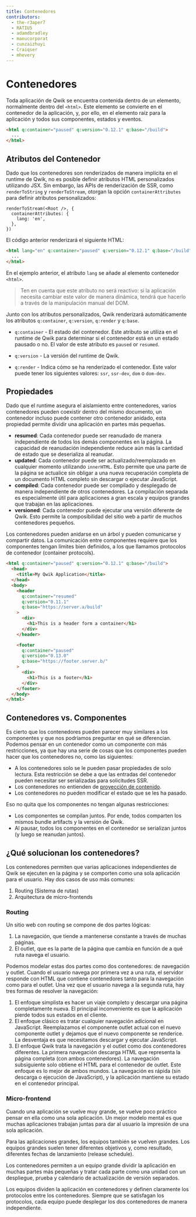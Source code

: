 ```yaml
---
title: Contenedores
contributors:
  - the-r3aper7
  - RATIU5
  - adamdbradley
  - manucorporat
  - cunzaizhuyi
  - Craiqser
  - mhevery
---
```


# Contenedores

Toda aplicación de Qwik se encuentra contenida dentro de un elemento, normalmente dentro del `<html>`. Este elemento se convierte en el contenedor de la aplicación, y, por ello, en el elemento raíz para la aplicación y todos sus componentes, estados y eventos.

```html
<html q:container="paused" q:version="0.12.1" q:base="/build">
  ...
</html>
```

## Atributos del Contenedor

Dado que los contenedores son renderizados de manera implícita en el runtime de Qwik, no es posible definir atributos HTML personalizados utilizando JSX. Sin embargo, las APIs de renderización de SSR, como `renderToString` y `renderToStream`, otorgan la opción `containerAttributes` para definir atributos personalizados:

```tsx
renderToStream(<Root />, {
  containerAttributes: {
    lang: 'en',
  },
})
```

El código anterior renderizará el siguiente HTML:

```html
<html lang="en" q:container="paused" q:version="0.12.1" q:base="/build">
  ...
</html>
```

En el ejemplo anterior, el atributo `lang` se añade al elemento contenedor `<html>`.

> Ten en cuenta que este atributo no será reactivo: si la aplicación necesita cambiar este valor de manera dinámica, tendrá que hacerlo a través de la manipulación manual del DOM.

Junto con los atributos personalizados, Qwik renderizará automáticamente los atributos `q:container`, `q:version`, `q:render` y `q:base`.

- `q:container` - El estado del contenedor. Este atributo se utiliza en el runtime de Qwik para determinar si el contenedor está en un estado pausado o no. El valor de este atributo es `paused` or `resumed`.

- `q:version` - La versión del runtime de Qwik.

- `q:render` - Indica cómo se ha renderizado el contenedor. Este valor puede tener los siguientes valores: `ssr`, `ssr-dev`, `dom` o `dom-dev`.

## Propiedades

Dado que el runtime asegura el aislamiento entre contenedores, varios contenedores pueden coexistir dentro del mismo documento, un contenedor incluso puede contener otro contenedor anidado, esta propiedad permite dividir una aplicación en partes más pequeñas.

- **resumed**: Cada contenedor puede ser reanudado de manera independiente de todos los demás componentes en la página. La capacidad de reanudación independiente reduce aún más la cantidad de estado que se deserializa al reanudar.
- **updated**: Cada contenedor puede ser actualizado/reemplazado en cualquier momento utilizando `innerHTML`. Esto permite que una parte de la página se actualice sin obligar a una nueva recuperación completa de un documento HTML completo sin descargar o ejecutar JavaScript.
- **compiled**: Cada contenedor puede ser compilado y desplegado de manera independiente de otros contenedores. La compilación separada es especialmente útil para aplicaciones a gran escala y equipos grandes que trabajan en las aplicaciones.
- **versioned**: Cada contenedor puede ejecutar una versión diferente de Qwik. Esto permite la composibilidad del sitio web a partir de muchos contenedores pequeños.

Los contenedores pueden anidarse en un árbol y pueden comunicarse y compartir datos. La comunicación entre componentes requiere que los componentes tengan límites bien definidos, a los que llamamos protocolos de contenedor (container protocols).

```html
<html q:container="paused" q:version="0.12.1" q:base="/build">
  <head>
    <title>My Qwik Application</title>
  </head>
  <body>
    <header
      q:container="resumed"
      q:version="0.11.1"
      q:base="https://server.a/build"
    >
      <div>
        <h1>This is a header form a container</h1>
      </div>
    </header>

    <footer
      q:container="paused"
      q:version="0.13.0"
      q:base="https://footer.server.b/"
    >
      <div>
        <h1>This is a footer</h1>
      </div>
    </footer>
  </body>
</html>
```

## Contenedores vs. Componentes

Es cierto que los contenedores pueden parecer muy similares a los componentes y que nos podríamos preguntar en qué se diferencian. Podemos pensar en un contenedor como un componente con más restricciones, ya que hay una serie de cosas que los componentes pueden hacer que los contenedores no, como las siguientes:

- A los contenedores solo se le pueden pasar propiedades de solo lectura. Esta restricción se debe a que las entradas del contenedor pueden necesitar ser serializadas para solicitudes SSR.
- Los contenedores no entienden de [proyección de contenido](../../components/slots/index.mdx).
- Los contenedores no pueden modificar el estado que se les ha pasado.

Eso no quita que los componentes no tengan algunas restricciones:

- Los componentes se compilan juntos. Por ende, todos comparten los mismos bundle artifacts y la versión de Qwik.
- Al pausar, todos los componentes en el contenedor se serializan juntos (y luego se reanudan juntos).

## ¿Qué solucionan los contenedores?

Los contenedores permiten que varias aplicaciones independientes de Qwik se ejecuten en la página y se comporten como una sola aplicación para el usuario. Hay dos casos de uso más comunes:

1. Routing (Sistema de rutas)
2. Arquitectura de micro-frontends

### Routing

Un sitio web con routing se compone de dos partes lógicas:

1. La navegación, que tiende a mantenerse constante a través de muchas páginas.
2. El outlet, que es la parte de la página que cambia en función de a qué ruta navega el usuario.

Podemos modelar estas dos partes como dos contenedores: de navegación y outlet. Cuando el usuario navega por primera vez a una ruta, el servidor responde con HTML que contiene contenedores tanto para la navegación como para el outlet. Una vez que el usuario navega a la segunda ruta, hay tres formas de resolver la navegación:

1. El enfoque simplista es hacer un viaje completo y descargar una página completamente nueva. El principal inconveniente es que la aplicación pierde todos sus estados en el cliente.
2. El enfoque clásico es tratar cualquier navegación adicional en JavaScript. Reemplazamos el componente outlet actual con el nuevo componente outlet y dejamos que el nuevo componente se renderice. La desventaja es que necesitamos descargar y ejecutar JavaScript.
3. El enfoque Qwik trata la navegación y el outlet como dos contenedores diferentes. La primera navegación descarga HTML que representa la página completa (con ambos contenedores). La navegación subsiguiente solo obtiene el HTML para el contenedor de outlet. Este enfoque es lo mejor de ambos mundos. La navegación es rápida (sin descarga o ejecución de JavaScript), y la aplicación mantiene su estado en el contenedor principal.

### Micro-frontend

Cuando una aplicación se vuelve muy grande, se vuelve poco práctico pensar en ella como una sola aplicación. Un mejor modelo mental es que muchas aplicaciones trabajan juntas para dar al usuario la impresión de una sola aplicación.

Para las aplicaciones grandes, los equipos también se vuelven grandes. Los equipos grandes suelen tener diferentes objetivos y, como resultado, diferentes fechas de lanzamiento (release schedule).

Los contenedores permiten a un equipo grande dividir la aplicación en muchas partes más pequeñas y tratar cada parte como una unidad con un despliegue, prueba y calendario de actualización de versión separados.

Los equipos dividen la aplicación en contenedores y definen claramente los protocolos entre los contenedores. Siempre que se satisfagan los protocolos, cada equipo puede desplegar los dos contenedores de manera independiente.

